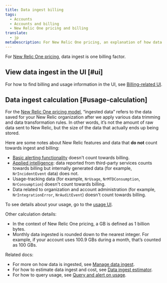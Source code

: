 ```yaml
---
title: Data ingest billing
tags:
  - Accounts
  - Accounts and billing
  - New Relic One pricing and billing
translate:
  - jp
metaDescription: For New Relic One pricing, an explanation of how data ingest is calculated for billing purposes. 
---
```


For [New Relic One pricing](/docs/accounts/accounts-billing/new-relic-one-pricing-billing/new-relic-one-pricing-billing), data ingest is one billing factor. 

## View data ingest in the UI [#ui]

For how to find billing and usage information in the UI, see [Billing-related UI](/docs/accounts/accounts-billing/general-account-settings/introduction-account-settings).

## Data ingest calculation [#usage-calculation]

For the [New Relic One pricing model](/docs/accounts/accounts-billing/new-relic-one-pricing-billing/new-relic-one-pricing-billing), “ingested data” refers to the data saved for your New Relic organization after we apply various data trimming and data transformation rules. In other words, it’s not the amount of raw data sent to New Relic, but the size of the data that actually ends up being stored. 

Here are some notes about New Relic features and data that **do not** count towards ingest and billing:  
  * [Basic alerting functionality](/docs/alerts-applied-intelligence/new-relic-alerts/learn-alerts/alerts-concepts-workflow) doesn't count towards billing. 
  * [Applied intelligence](/docs/alerts-applied-intelligence/new-relic-alerts/get-started/introduction-applied-intelligence): data reported from third-party services counts towards billing but internally generated data (for example, `NrIncidentEvent` data) does not. 
  * Usage-tracking data (for example, `NrUsage`, `NrMTDConsumption`, `NrConsumption`) doesn't count towards billing.
  * Data related to organization and account administration (for example, `NrIntegrationError`, `NrAuditEvent`) doesn't count towards billing. 

To see details about your usage, go to the [usage UI](/docs/accounts/accounts-billing/new-relic-one-pricing-billing/billing-ui).

Other calculation details:
* In the context of New Relic One pricing, a GB is defined as 1 billion bytes.
* Monthly data ingested is rounded down to the nearest integer. For example, if your account uses 100.9 GBs during a month, that’s counted as 100 GBs. 

Related docs: 
* For more on how data is ingested, see [Manage data ingest](/docs/data-apis/manage-data/manage-data-coming-new-relic).
* For how to estimate data ingest and cost, see [Data ingest estimator](/docs/data-apis/manage-data/calculate-data-ingest).
* For how to query usage, see [Query and alert on usage](/docs/accounts/accounts-billing/new-relic-one-pricing-billing/usage-queries-alerts).
